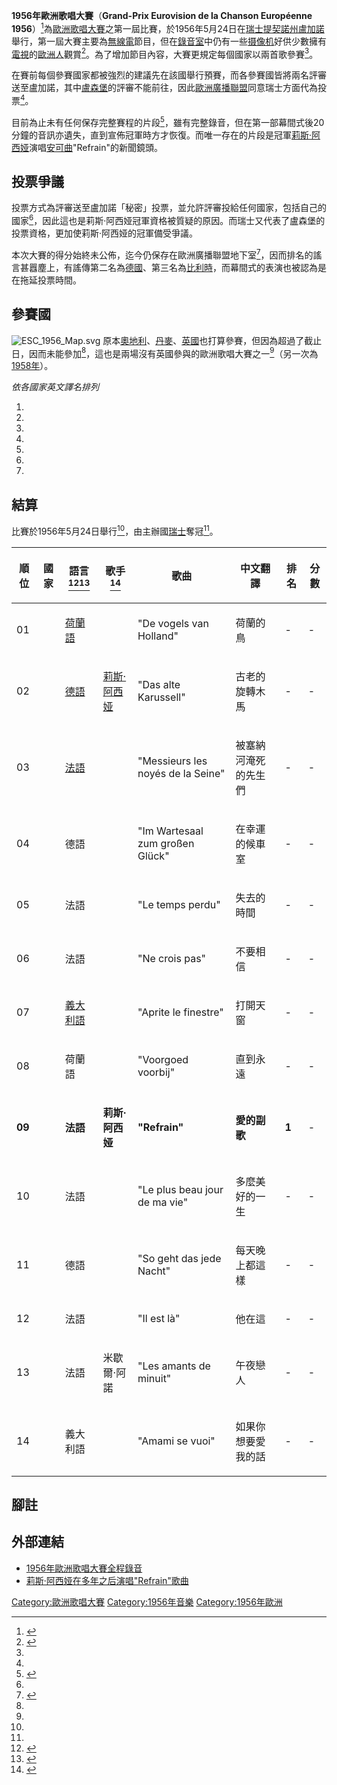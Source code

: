 {{Infobox 歐洲歌唱大賽
| name = 1956年歐洲歌唱大賽
| year = 
| image = [[檔案:ESC_1956_logo.svg|220px]]
| final = 1956年5月24日
| presenters = {{link-en|洛亨林·菲利佩羅|Lohengrin Filipello}}
| conductor = {{link-en|費爾南多·帕吉|Fernando Paggi}}
| host = {{flagicon|Switzerland}} [[瑞士廣播公司|瑞士廣播公司]] (SSR)
| venue = [[瑞士|瑞士]][[盧加諾|盧加諾]]
| winner = {{flag|Switzerland}}《愛的副歌》 "Refrain"
| vote = 每個國家有兩名評審員，每人各給予每首歌1-10的分數。<ref name="大賽規則">{{fr}}{{cite paper |title=eglement Du Grand Prix Eurovision 1956 De La Chanson Europeenne |author=SRG SSR idée suisse |date=1956 |url=http://www.eurovision.tv/upload/history/1956/56_rules.pdf |version=最終版 |accessdate=2009-10-04 |deadurl=yes |archiveurl=https://web.archive.org/web/20120104171321/http://www.eurovision.tv/upload/history/1956/56_rules.pdf |archivedate=2012-01-04 }}</ref>
| entries = 7 （每个国家两首参赛歌曲）
| debut = {{flag|Belgium}}<br />{{flag|France}}<br />{{flag|Germany}}<br />{{flag|Italy}}<br />{{flag|Luxembourg}}<br />{{flag|Netherlands}}<br />{{flag|Switzerland}}
| return = 無
| withdraw = 無           
| null = 無資料
| interval = 《快樂的夜鶯》 "Les Joyeux Rossignols" 與 《三個處女》 "Les Trois Ménestrels"
| opening = 
| con = 歐洲歌唱大賽
| nex2 = 1957
}}
'''1956年歐洲歌唱大賽'''（'''Grand-Prix Eurovision de la Chanson Européenne 1956'''）<ref>{{cite web | language=de | url=http://www.bild.de/BILD/unterhaltung/musik/grand-prix/2009/05/16/nicole-stefan-raab-michelle-und-co/diese-stars-traten-fuer-deutschland-beim-grand-prix-eurovision-song-contest-an.html | title=Diese Stars kämpften für Deutschland beim Grand Prix | accessdate=2009年10月4日 | archive-date=2011年2月20日 | archive-url=https://web.archive.org/web/20110220131840/http://www.bild.de/BILD/unterhaltung/musik/grand-prix/2009/05/16/nicole-stefan-raab-michelle-und-co/diese-stars-traten-fuer-deutschland-beim-grand-prix-eurovision-song-contest-an.html | dead-url=no }}</ref>為[[歐洲歌唱大賽|歐洲歌唱大賽]]之第一屆比賽，於1956年5月24日在[[瑞士|瑞士]][[提契諾州|提契諾州]][[盧加諾|盧加諾]]舉行，第一屆大賽主要為[[無線電|無線電]]節目，但在[[錄音室|錄音室]]中仍有一些[[摄像机|摄像机]]好供少數擁有[[電視|電視]]的[[歐洲人|歐洲人]]觀賞<ref name="官網簡介">{{cite web | language=en | url=http://www.eurovision.tv/page/history/by-year/contest?event=273 | title=歐洲歌唱大賽官網簡介1956年大賽 | accessdate=2009年10月3日 | archive-date=2016年9月13日 | archive-url=https://web.archive.org/web/20160913083100/http://www.eurovision.tv/page/history/by-year/contest?event=273 | dead-url=no }}</ref>。為了增加節目內容，大賽更規定每個國家以兩首歌參賽<ref name="merseyblogs" />。

在賽前每個參賽國家都被強烈的建議先在該國舉行預賽，而各參賽國皆將兩名評審送至盧加諾，其中[[盧森堡|盧森堡]]的評審不能前往，因此[[歐洲廣播聯盟|歐洲廣播聯盟]]同意瑞士方面代為投票<ref name="官網簡介" />。

目前為止未有任何保存完整賽程的片段<ref name="merseyblogs">{{cite web | language=en | url=http://boombangablog.merseyblogs.co.uk/2009/06/eurovision-1956-alls-well-that.html | title=Eurovision 1956: All's Well That Begins a Bit Dodgily | accessdate=2009年10月4日 | deadurl=yes | archiveurl=https://web.archive.org/web/20131203024309/http://boombangablog.merseyblogs.co.uk/2009/06/eurovision-1956-alls-well-that.html | archivedate=2013年12月3日 }}</ref>，雖有完整錄音，但在第一部幕間式後20分鐘的音訊亦遺失，直到宣佈冠軍時方才恢復。而唯一存在的片段是冠軍[[莉斯·阿西娅|莉斯·阿西娅]]演唱[[安可曲|安可曲]]"Refrain"的新聞鏡頭。

== 投票爭議 ==
投票方式為評審送至盧加諾「秘密」投票，並允許評審投給任何國家，包括自己的國家<ref name="官網簡介" />，因此這也是莉斯·阿西娅冠軍資格被質疑的原因。而瑞士又代表了盧森堡的投票資格，更加使莉斯·阿西娅的冠軍備受爭議。

本次大賽的得分始終未公佈，迄今仍保存在歐洲廣播聯盟地下室<ref>{{cite web | language=en | url=http://www.eurovision.tv/page/news?id=1643 | title=歐洲歌唱大賽官網簡介1956大賽淵源 | accessdate=2009年10月4日 | archive-date=2016年3月4日 | archive-url=https://web.archive.org/web/20160304035716/http://www.eurovision.tv/page/news?id=1643 | dead-url=no }}</ref>，因而排名的謠言甚囂塵上，有謠傳第二名為[[德國|德國]]、第三名為[[比利時|比利時]]，而幕間式的表演也被認為是在拖延投票時間。

== 參賽國 ==
[[File:ESC_1956_Map.svg|thumb]]
原本[[奧地利|奧地利]]、[[丹麥|丹麥]]、[[英國|英國]]也打算參賽，但因為超過了截止日，因而未能參加<ref name="官網簡介" />，這也是兩場沒有英國參與的歐洲歌唱大賽之一<ref name="merseyblogs" />（另一次為[[1958年歐洲歌唱大賽|1958年]]）。

''依各國家英文譯名排列''
# {{flag|Belgium}}
# {{flag|France}}
# {{flag|德國}}
# {{flag|Italy}}
# {{flag|Luxembourg}}
# {{flag|Netherlands}}
# {{flag|Switzerland}}

== 結算 ==
比賽於1956年5月24日舉行<ref name="大賽規則" />，由主辦國[[瑞士|瑞士]]奪冠<ref name="官網簡介" />。
{| class="sortable wikitable" style="width:100%;"
|- style="background:#ccc;"
! 順位
! 國家
! 語言<ref>{{cite web |title=Eurovision Song Contest 1956 |url=http://www.diggiloo.net/?1956 |publisher=The Diggiloo Thrush |access-date=4 March 2012 |archive-date=2018-11-22 |archive-url=https://web.archive.org/web/20181122155355/http://www.diggiloo.net/?1956 |dead-url=no }}</ref><ref>{{cite web |title=Eurovision Song Contest 1956 |url=https://4lyrics.eu/eurovision/esc-1956/results/ |website=4Lyrics.eu |access-date=16 September 2020 |archive-date=2020-10-30 |archive-url=https://web.archive.org/web/20201030010113/https://4lyrics.eu/eurovision/esc-1956/results/ |dead-url=no }}</ref>
! 歌手<ref>{{Cite web|url=https://eurovision.tv/event/lugano-1956/final/participants|title=Lugano 1956 - Eurovision Song Contest Lisbon 2018|website=eurovision.tv|access-date=2018-07-26|archive-date=2018-05-13|archive-url=https://web.archive.org/web/20180513230529/https://eurovision.tv/event/lugano-1956/final/participants|dead-url=no}}</ref>
! 歌曲
! 中文翻譯
! 排名
! 分數
|-
| 01 || {{Esc|Netherlands}} || [[荷蘭語|荷蘭語]] || {{link-en|潔堤·帕爾|Jetty Paerl}} || "De vogels van Holland" || 荷蘭的鳥 || - || -
|-
| 02 || {{Esc|Switzerland}} || [[德語|德語]] || [[莉斯·阿西娅|莉斯·阿西娅]] || "Das alte Karussell" || 古老的旋轉木馬 || - || -
|-
| 03 || {{Esc|Belgium}} || [[法語|法語]] || {{link-en|弗德·勒克萊爾|Fud Leclerc}} || "Messieurs les noyés de la Seine" || 被塞納河淹死的先生們 || - || -
|-
| 04 || {{Esc|德國}} || 德語 || {{link-en|沃爾特·安德里亞斯·施瓦茨|Walter Andreas Schwarz}} || "Im Wartesaal zum großen Glück" || 在幸運的候車室 || - || -
|-
| 05 || {{Esc|France}} || 法語 || {{link-en|馬瑟·阿爾泰里|Mathé Altéry}} || "Le temps perdu" || 失去的時間 || - || -
|-
| 06 || {{Esc|Luxembourg}} || 法語 || {{link-en|米歇爾·阿諾|Michèle Arnaud}} || "Ne crois pas" || 不要相信 || - || -
|-
| 07 || {{Esc|Italy}} || [[義大利語|義大利語]] || {{link-en|弗朗卡·雷蒙迪|Franca Raimondi}} || "Aprite le finestre" || 打開天窗 || - || -
|-
| 08 || {{Esc|Netherlands}} || 荷蘭語 || {{link-en|科里·布羅肯|Corry Brokken}} || "Voorgoed voorbij" || 直到永遠 || - || -
|- bgcolor="gold"
| '''09''' || '''{{Esc|Switzerland}}''' || '''法語''' || '''莉斯·阿西娅''' || '''"Refrain"''' || '''愛的副歌''' || '''1''' || -
|-
| 10 || {{Esc|Belgium}} || 法語 || {{link-en|莫尼·馬克|Mony Marc}} || "Le plus beau jour de ma vie" || 多麼美好的一生 || - || -
|-
| 11 || {{Esc|德國}} || 德語 || {{link-en|弗雷迪·奎因|Freddy Quinn}} || "So geht das jede Nacht" || 每天晚上都這樣 || - || -
|-
| 12 || {{Esc|France}} || 法語 || {{link-en|丹妮·道伯森|Dany Dauberson}} || "Il est là" || 他在這 || - || -
|-
| 13 || {{Esc|Luxembourg}} || 法語 || 米歇爾·阿諾 || "Les amants de minuit" || 午夜戀人 || - || -
|-
| 14 || {{Esc|Italy}} || 義大利語 || {{link-en|湯妮娜·托瑞里|Tonina Torrielli}} || "Amami se vuoi" || 如果你想要愛我的話 || - || -
|}

== 腳註 ==
{{reflist|1}}

== 外部連結 ==
* [https://web.archive.org/web/20110417135511/http://video.google.com/videoplay?docid=8794179967207131884 1956年歐洲歌唱大賽全程錄音]
* [https://www.youtube.com/watch?v=3qBxMlDXfdQ 莉斯·阿西娅在多年之后演唱"Refrain"歌曲]{{Wayback|url=https://www.youtube.com/watch?v=3qBxMlDXfdQ |date=20190814140413 }}

{{歐洲歌唱大賽}}

[[Category:歐洲歌唱大賽|Category:歐洲歌唱大賽]]
[[Category:1956年音樂|Category:1956年音樂]]
[[Category:1956年歐洲|Category:1956年歐洲]]